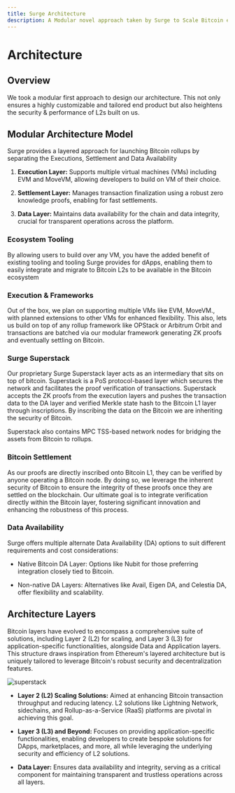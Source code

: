 ```yaml
---
title: Surge Architecture
description: A Modular novel approach taken by Surge to Scale Bitcoin ecosystem via Rollups (L2's)
---
```



# Architecture

## Overview

We took a modular first approach to design our architecture. This not only ensures a highly customizable and tailored end product but also heightens the security & performance of L2s built on us.

## Modular Architecture Model

Surge provides a layered approach for launching Bitcoin rollups by separating the Executions, Settlement and Data Availability

1. **Execution Layer:** Supports multiple virtual machines (VMs) including EVM and MoveVM, allowing developers to build on VM of their choice.

2. **Settlement Layer:** Manages transaction finalization using a robust zero knowledge proofs, enabling for fast settlements.

3. **Data Layer:** Maintains data availability for the chain and data integrity, crucial for transparent operations across the platform.

<ZoomImage src="/assets/architecture-model.png" alt="architecture model" />

### Ecosystem Tooling

By allowing users to build over any VM, you have the added benefit of existing tooling and tooling Surge provides for dApps, enabling them to easily integrate and migrate to Bitcoin L2s to be available in the Bitcoin ecosystem

### Execution & Frameworks

Out of the box, we plan on supporting multiple VMs like EVM, MoveVM., with planned extensions to other VMs for enhanced flexibility. This also, lets us build on top of any rollup framework like OPStack or Arbitrum Orbit and transactions are batched via our modular framework generating ZK proofs and eventually settling on Bitcoin.

### Surge Superstack

Our proprietary Surge Superstack layer acts as an intermediary that sits on top of bitcoin. Superstack is a PoS protocol-based layer which secures the network and facilitates the proof verification of transactions. Superstack accepts the ZK proofs from the execution layers and pushes the transaction data to the DA layer and verified Merkle state hash to the Bitcoin L1 layer through inscriptions. By inscribing the data on the Bitcoin we are inheriting the security of Bitcoin.

<ZoomImage
  className="md:w-[60%] mx-auto"
  src="/assets/superstack.png"
  alt="superstack"
/>

Superstack also contains MPC TSS-based network nodes for bridging the assets from Bitcoin to rollups.

### Bitcoin Settlement

As our proofs are directly inscribed onto Bitcoin L1, they can be verified by anyone operating a Bitcoin node. By doing so, we leverage the inherent security of Bitcoin to ensure the integrity of these proofs once they are settled on the blockchain. Our ultimate goal is to integrate verification directly within the Bitcoin layer, fostering significant innovation and enhancing the robustness of this process.

### Data Availability

Surge offers multiple alternate Data Availability (DA) options to suit different requirements and cost considerations:

- Native Bitcoin DA Layer: Options like Nubit for those preferring integration closely tied to Bitcoin.

- Non-native DA Layers: Alternatives like Avail, Eigen DA, and Celestia DA, offer flexibility and scalability.

## Architecture Layers

Bitcoin layers have evolved to encompass a comprehensive suite of solutions, including Layer 2 (L2) for scaling, and Layer 3 (L3) for application-specific functionalities, alongside Data and Application layers. This structure draws inspiration from Ethereum's layered architecture but is uniquely tailored to leverage Bitcoin's robust security and decentralization features.

<img
  className="md:w-[40%] mx-auto"
  src="/assets/bitcoin-layers.png"
  alt="superstack"
/>

- **Layer 2 (L2) Scaling Solutions:** Aimed at enhancing Bitcoin transaction throughput and reducing latency. L2 solutions like Lightning Network, sidechains, and Rollup-as-a-Service (RaaS) platforms are pivotal in achieving this goal.

- **Layer 3 (L3) and Beyond:** Focuses on providing application-specific functionalities, enabling developers to create bespoke solutions for DApps, marketplaces, and more, all while leveraging the underlying security and efficiency of L2 solutions.

- **Data Layer:** Ensures data availability and integrity, serving as a critical component for maintaining transparent and trustless operations across all layers.
